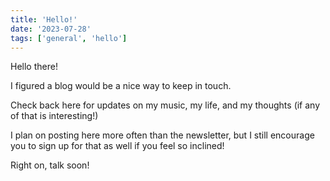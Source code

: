 ```yaml
---
title: 'Hello!'
date: '2023-07-28'
tags: ['general', 'hello']
---
```


<CustomImage
  src='https://raw.githubusercontent.com/johnnyrwest/johnnyrwest-music-blog/main/images/johnny-on-floor.jpg'
  alt='Johnny on the floor'
/>

Hello there!

I figured a blog would be a nice way to keep in touch.

Check back here for updates on my music, my life, and my thoughts (if any of that is interesting!)

I plan on posting here more often than the newsletter, but I still encourage you to sign up for that as well if you feel so inclined!

Right on, talk soon!
